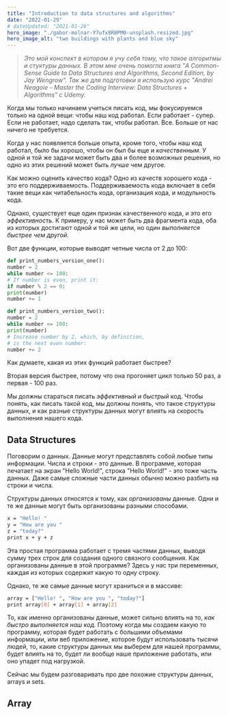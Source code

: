 ```yaml
---
title: "Introduction to data structures and algorithms"
date: "2022-01-29"
# dateUpdated: "2021-01-26"
hero_image: "./gabor-molnar-Y7ufx8R8PM0-unsplash.resized.jpg"
hero_image_alt: "two buildings with plants and blue sky"
---
```


> _Это мой конспект в котором я учу себя тому, что такое алгоритмы и стуктуры данных. В этом мне очень помогла книга "A Common-Sense Guide to Data Structures and Algorithms, Second Edition, by Jay Wengrow". Так же для подготовки я использую курс "Andrei Neagoie - Master the Coding Interview: Data Structures + Algorithms" с Udemy._

Когда мы только начинаем учиться писать код, мы фокусируемся только на одной вещи: чтобы наш код работал. Если работает - супер. Если не работает, надо сделать так, чтобы работал. Все. Больше от нас ничего не требуется.

Когда у нас появляется больше опыта, кроме того, чтобы наш код работал, было бы хорошо, чтобы он был бы еще и _качественным_. У одной и той же задачи может быть два и более возможных решения, но одно из этих решений может быть _лучше_ чем другое.

Как можно оценить качество кода? Одно из качеств хорошего кода - это его поддерживаемость. Поддерживаемость кода включает в себя такие вещи как читабельность кода, организация кода, и модульность кода.

Однако, существует еще один признак качественного кода, и это его _эффективность_. К примеру, у нас может быть два фрагмента кода, оба из которых достигают одной и той же цели, но один _выполняется быстрее чем другой_.

Вот две функции, которые выводят четные числа от 2 до 100:

```py
def print_numbers_version_one():
number = 2
while number <= 100:
# If number is even, print it:
if number % 2 == 0:
print(number)
number += 1
```

```py
def print_numbers_version_two():
number = 2
while number <= 100:
print(number)
# Increase number by 2, which, by definition,
# is the next even number:
number += 2
```

Как думаете, какая из этих функций работает быстрее?

Вторая версия быстрее, потому что она прогоняет цикл только 50 раз, а первая - 100 раз.

Мы должны стараться писать _эффективный и быстрый_ код. Чтобы понять, как писать такой код, мы должны понять, что такое структуры данных, и как разные структуры данных могут влиять на скорость выполнения нашего кода.

## Data Structures

Поговорим о данных. Данные могут представлять собой любые типы информации. Числа и строки - это данные. В программе, которая печатает на экран "Hello World!", строка "Hello World!" - это тоже часть данных. Даже самые сложные части данных обычно можно разбить на строки и числа.

Структуры данных относятся к тому, как _организованы_ данные. Одни и те же данные могут быть организованы разными способами.

```bash
x = "Hello! "
y = "How are you "
z = "today?"
print x + y + z
```

Эта простая программа работает с тремя частями данных, выводя сумму трех строк для создания одного связного сообщения.
Как организованы данные в этой программе? Здесь у нас три переменных, каждая из которых содержит какую то одну строку.

Однако, те же самые данные могут храниться и в массиве:

```bash
array = ["Hello! ", "How are you ", "today?"]
print array[0] + array[1] + array[2]
```

То, как именно организованы данные, может сильно влиять на то, _как быстро выполняется наш код_. Поэтому когда мы создаем какую то программу, которая будет работать с большими объемами информации, или веб приложение, которое будут использовать тысячи людей, то, какие структуры данных мы выберем для нашей программы, будет влиять на то, будет ли вообще наше приложение работать, или оно упадет под нагрузкой.

Сейчас мы будем разговаривать про две похожие структуры данных, arrays и sets.

## Array
